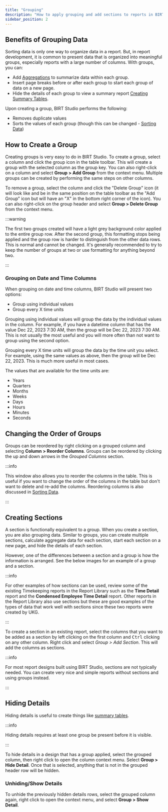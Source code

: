 ```yaml
---
title: "Grouping"
description: "How to apply grouping and add sections to reports in BIRT Studio."
sidebar_position: 2
---
```


## Benefits of Grouping Data

Sorting data is only one way to organize data in a report. But, in report development, it is common to present data that is organized into meaningful groups, especially reports with a large number of columns. With groups, you can:

- Add [Aggregations](./aggregating) to summarize data within each group.
- Insert page breaks before or after each group to start each group of data on a new page.
- Hide the details of each group to view a summary report [Creating Summary Tables](/docs/birt-studio/advanced/creating-summary-tables).

Upon creating a group, BIRT Studio performs the following:

- Removes duplicate values
- Sorts the values of each group (though this can be changed - [Sorting Data](./sorting-data))

## How to Create a Group

Creating groups is very easy to do in BIRT Studio. To create a group, select a column and click the group icon in the table toolbar. This will create a group with the selected column as the group key. You can also right-click on a column and select **Group > Add Group** from the context menu. Multiple groups can be created by performing the same steps on other columns.

To remove a group, select the column and click the "Delete Group" icon (it will look like and be in the same position on the table toolbar as the "Add Group" icon but will have an "X" in the bottom right corner of the icon). You can also right-click on the group header and select **Group > Delete Group** from the context menu.

:::warning

The first two groups created will have a light grey background color applied to the entire group row. After the second group, this formatting stops being applied and the group row is harder to distinguish from the other data rows. This is normal and cannot be changed. It's generally recommended to try to keep the number of groups at two or use formatting for anything beyond two.

:::

### Grouping on Date and Time Columns

When grouping on date and time columns, BIRT Studio will present two options:

- Group using individual values
- Group every X time units

Grouping using individual values will group the data by the individual values in the column. For example, if you have a datetime column that has the value Dec 22, 2023 7:30 AM, then the group will be Dec 22, 2023 7:30 AM. This is not usually the most useful and you will more often than not want to group using the second option.

Grouping every X time units will group the data by the time unit you select. For example, using the same values as above, then the group will be Dec 22, 2023. This is much more useful in most cases.

The values that are available for the time units are:

- Years
- Quarters
- Months
- Weeks
- Days
- Hours
- Minutes
- Seconds

## Changing the Order of Groups

Groups can be reordered by right clicking on a grouped column and selecting **Column > Reorder Columns**. Groups can be reordered by clicking the up and down arrows in the _Grouped Columns_ section.

:::info

This window also allows you to reorder the columns in the table. This is
useful if you want to change the order of the columns in the table but
don't want to delete and re-add the columns. Reordering columns is also
discussed in [Sorting Data](./sorting-data).

:::

## Creating Sections

A section is functionally equivalent to a group. When you create a section, you are also grouping data. Similar to groups, you can create multiple sections, calculate aggregate data for each section, start each section on a new page, and hide the details of each section.

However, one of the differences between a section and a group is how the information is arranged. See the below images for an example of a group and a section.

:::info

For other examples of how sections can be used, review some of the existing Timekeeping reports in the Report Library such as the **Time Detail** report and the **Condensed Employee Time Detail** report. Other reports in the Report Library also use sections but these are good examples of the types of data that work well with sections since these two reports were created by UKG.

:::

To create a section in an existing report, select the columns that you want to be added as a section by left clicking on the first column and <kbd>Ctrl</kbd> clicking on any other column. Right click and select _Group > Add Section_. This will add the columns as sections.

:::info

For most report designs built using BIRT Studio, sections are not typically needed. You can create very nice and simple reports without sections and using groups instead.

:::

## Hiding Details

Hiding details is useful to create things like [summary tables](/docs/birt-studio/advanced/creating-summary-tables).

:::info

Hiding details requires at least one group be present before it is visible.

:::

To hide details in a design that has a group applied, select the grouped column, then right click to open the column context menu. Select **Group > Hide Detail**. Once that is selected, anything that is not in the grouped header row will be hidden.

### Unhiding/Show Details

To unhide the previously hidden details rows, select the grouped column again, right click to open the context menu, and select **Group > Show Detail**.
